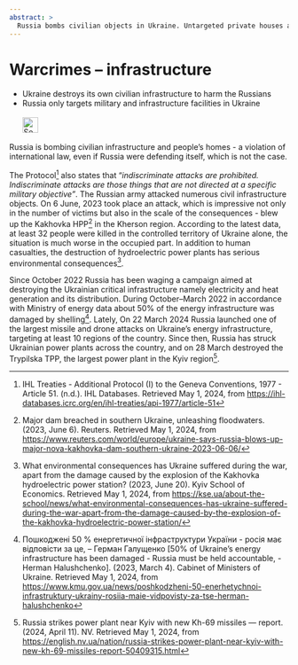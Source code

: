 ```yaml
---
abstract: > 
  Russia bombs civilian objects in Ukraine. Untargeted private houses and targeted infrastructure: energy, shopping, health, education and cultural infrastructure. 
---
```


# Warcrimes – infrastructure {#sec-warcrimes-infrastructure}

::: {.callout-caution title="Myth"}
- Ukraine destroys its own civilian infrastructure to harm the Russians
- Russia only targets military and infrastructure facilities in Ukraine
[<br></br>![Search for topic in EUvsDisinfo](../all_common_img/EUvsDisinfo_400x240.jpg){height=2em}](https://euvsdisinfo.eu/disinformation-cases/?text=war%20crimes%20(infrastructure|electricity|energy|dam|bridge)&sort=relevance)
:::

::: {.callout-tip title="Truth"}
Russia is bombing civilian infrastructure and people's homes - a violation of international law, even if Russia were defending itself, which is not the case.
:::


The Protocol[^warcrimes-infrastructure-1] also states that “*indiscriminate attacks are prohibited. Indiscriminate attacks are those things that are not directed at a specific military objective”*. The Russian army attacked numerous civil infrastructure objects. On 6 June, 2023 took place an attack, which is impressive not only in the number of victims but also in the scale of the consequences \- blew up the Kakhovka HPP[^warcrimes-infrastructure-2] in the Kherson region. According to the latest data, at least 32 people were killed in the controlled territory of Ukraine alone, the situation is much worse in the occupied part. In addition to human casualties, the destruction of hydroelectric power plants has serious environmental consequences[^warcrimes-infrastructure-3].  

Since October 2022 Russia has been waging a campaign aimed at destroying the Ukrainian critical infrastructure namely electricity and heat generation and its distribution. During October–March 2022 in accordance with Ministry of energy data about 50% of the energy infrastructure was damaged by shelling[^warcrimes-infrastructure-4]. Lately, On 22 March 2024 Russia launched one of the largest missile and drone attacks on Ukraine's energy infrastructure, targeting at least 10 regions of the country. Since then, Russia has struck Ukrainian power plants across the country, and on 28 March destroyed the Trypilska TPP, the largest power plant in the Kyiv region[^warcrimes-infrastructure-5].



[^warcrimes-infrastructure-1]:  IHL Treaties \- Additional Protocol (I) to the Geneva Conventions, 1977 \- Article 51\. (n.d.). IHL Databases. Retrieved May 1, 2024, from [https://ihl-databases.icrc.org/en/ihl-treaties/api-1977/article-51](https://ihl-databases.icrc.org/en/ihl-treaties/api-1977/article-51)

[^warcrimes-infrastructure-2]:  Major dam breached in southern Ukraine, unleashing floodwaters. (2023, June 6). Reuters. Retrieved May 1, 2024, from [https://www.reuters.com/world/europe/ukraine-says-russia-blows-up-major-nova-kakhovka-dam-southern-ukraine-2023-06-06/](https://www.reuters.com/world/europe/ukraine-says-russia-blows-up-major-nova-kakhovka-dam-southern-ukraine-2023-06-06/)

[^warcrimes-infrastructure-3]:  What environmental consequences has Ukraine suffered during the war, apart from the damage caused by the explosion of the Kakhovka hydroelectric power station? (2023, June 20). Kyiv School of Economics. Retrieved May 1, 2024, from [https://kse.ua/about-the-school/news/what-environmental-consequences-has-ukraine-suffered-during-the-war-apart-from-the-damage-caused-by-the-explosion-of-the-kakhovka-hydroelectric-power-station/](https://kse.ua/about-the-school/news/what-environmental-consequences-has-ukraine-suffered-during-the-war-apart-from-the-damage-caused-by-the-explosion-of-the-kakhovka-hydroelectric-power-station/)

[^warcrimes-infrastructure-4]:  Пошкоджені 50 % енергетичної інфраструктури України \- росія має відповісти за це, – Герман Галущенко \[50% of Ukraine’s energy infrastructure has been damaged \- Russia must be held accountable, \- Herman Halushchenko\]. (2023, March 4). Cabinet of Ministers of Ukraine. Retrieved May 1, 2024, from [https://www.kmu.gov.ua/news/poshkodzheni-50-enerhetychnoi-infrastruktury-ukrainy-rosiia-maie-vidpovisty-za-tse-herman-halushchenko](https://www.kmu.gov.ua/news/poshkodzheni-50-enerhetychnoi-infrastruktury-ukrainy-rosiia-maie-vidpovisty-za-tse-herman-halushchenko) 

[^warcrimes-infrastructure-5]:  Russia strikes power plant near Kyiv with new Kh-69 missiles — report. (2024, April 11). NV. Retrieved May 1, 2024, from [https://english.nv.ua/nation/russia-strikes-power-plant-near-kyiv-with-new-kh-69-missiles-report-50409315.html](https://english.nv.ua/nation/russia-strikes-power-plant-near-kyiv-with-new-kh-69-missiles-report-50409315.html)
